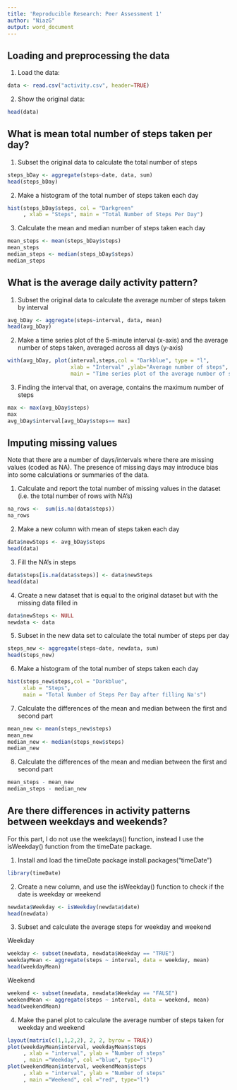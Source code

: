 ---
title: 'Reproducible Research: Peer Assessment 1'
author: "NiazG"
output: word_document
---

## Loading and preprocessing the data

1. Load the data:
``` {r, echo = TRUE}
data <- read.csv("activity.csv", header=TRUE)
```

2. Show the original data:
```{r showdata, echo=TRUE}
head(data)
```

## What is mean total number of steps taken per day?

1. Subset the original data to calculate the total number of steps
``` {r, echo= TRUE}
steps_bDay <- aggregate(steps~date, data, sum)
head(steps_bDay)
```

2. Make a histogram of the total number of steps taken each day

``` {r, echo = TRUE}
hist(steps_bDay$steps, col = "Darkgreen"
     , xlab = "Steps", main = "Total Number of Steps Per Day")
```

3. Calculate the mean and median number of steps taken each day
``` {r, echo = TRUE}
mean_steps <- mean(steps_bDay$steps)
mean_steps
median_steps <- median(steps_bDay$steps)
median_steps
```

## What is the average daily activity pattern?

1. Subset the original data to calculate the average number of steps taken by interval

``` {r, echo = TRUE}
avg_bDay <- aggregate(steps~interval, data, mean)
head(avg_bDay)
```

2. Make a time series plot of the 5-minute interval (x-axis) and the average number of steps taken, averaged across all days (y-axis)

``` {r, echo = TRUE}
with(avg_bDay, plot(interval,steps,col = "Darkblue", type = "l", 
                    xlab = "Interval" ,ylab="Average number of steps", 
                    main = "Time series plot of the average number of steps taken"))
```

3. Finding the  interval that, on average, contains the maximum number of steps
``` {r, echo=TRUE}
max <- max(avg_bDay$steps)
max
avg_bDay$interval[avg_bDay$steps== max]
```

## Imputing missing values
Note that there are a number of days/intervals where there are missing values (coded as NA). The presence of missing days may introduce bias into some calculations or summaries of the data.

1. Calculate and report the total number of missing values in the dataset (i.e. the total number of rows with NA's)
``` {r, echo = TRUE}
na_rows <-  sum(is.na(data$steps))
na_rows
```

2. Make a new column with mean of steps taken each day
``` {r, echo = TRUE}
data$newSteps <- avg_bDay$steps
head(data)
```

3. Fill the NA's in steps
``` {r, echo = TRUE}
data$steps[is.na(data$steps)] <- data$newSteps
head(data)
```

4. Create a new dataset that is equal to the original dataset but with the missing data filled in
``` {r, echo = TRUE}
data$newSteps <- NULL
newdata <- data
```

5. Subset in the new data set to calculate the total number of steps per day
```{r, echo=TRUE}
steps_new <- aggregate(steps~date, newdata, sum)
head(steps_new)
```

6. Make a histogram of the total number of steps taken each day
```{r, echo=TRUE}
hist(steps_new$steps,col = "Darkblue",
     xlab = "Steps", 
     main = "Total Number of Steps Per Day after filling Na's")
```


7. Calculate the differences of the mean and median between the first and second part
```{r, echo = TRUE}
mean_new <- mean(steps_new$steps)
mean_new
median_new <- median(steps_new$steps)
median_new
```

8. Calculate the differences of the mean and median between the first and second part
``` {r, echo = TRUE}
mean_steps - mean_new
median_steps - median_new
```

## Are there differences in activity patterns between weekdays and weekends?
For this part, I do not use the weekdays() function, instead I use the isWeekday() function from the timeDate package.

1. Install and load the timeDate package
install.packages("timeDate")
```{r, echo=TRUE}
library(timeDate)
```

2. Create a new column, and use the isWeekday() function to check if the date is weekday or weekend
```{r, echo=TRUE}
newdata$Weekday <- isWeekday(newdata$date)
head(newdata)
```

3. Subset and calculate the average steps for weekday and weekend

Weekday
```{r, echo=TRUE}
weekday <- subset(newdata, newdata$Weekday == "TRUE")
weekdayMean <- aggregate(steps ~ interval, data = weekday, mean)
head(weekdayMean)
```

Weekend
```{r, echo=TRUE}
weekend <- subset(newdata, newdata$Weekday == "FALSE")
weekendMean <- aggregate(steps ~ interval, data = weekend, mean)
head(weekendMean)
```

4. Make the panel plot to calculate the average number of steps taken for weekday and weekend
```{r, echo=TRUE}
layout(matrix(c(1,1,2,2), 2, 2, byrow = TRUE))
plot(weekdayMean$interval, weekdayMean$steps
     , xlab = "interval", ylab = "Number of steps"
     , main ="Weekday", col ="blue", type="l") 
plot(weekendMean$interval, weekendMean$steps
     , xlab = "interval", ylab = "Number of steps"
     , main ="Weekend", col ="red", type="l")
```


















